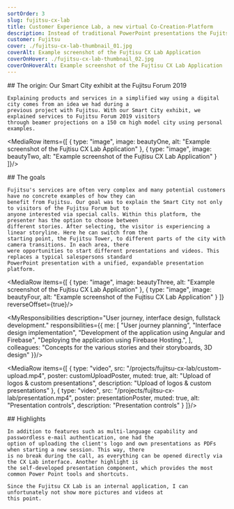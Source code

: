 ```yaml
---
sortOrder: 3
slug: fujitsu-cx-lab
title: Customer Experience Lab, a new virtual Co-Creation-Platform
description: Instead of traditional PowerPoint presentations the Fujitsu CX Lab enables its sales teams to present products and services in an innovative way through an animated digital city within an interactive web application. With currently 4 different stories in 2 languages, it offers an exciting experience for customers.
customer: Fujitsu
cover: ./fujitsu-cx-lab-thumbnail_01.jpg
coverAlt: Example screenshot of the Fujtisu CX Lab Application
coverOnHover: ./fujitsu-cx-lab-thumbnail_02.jpg
coverOnHoverAlt: Example screenshot of the Fujtisu CX Lab Application
---
```



<VideoPlayer client:visible src="/projects/fujitsu-cx-lab/teaser.mp4" poster={teaserPoster}
             alt="Example Transition"/>

<Prose additionalClasses="max-w-prose mx-auto">
    ## The origin: Our Smart City exhibit at the Fujitsu Forum 2019

    Explaining products and services in a simplified way using a digital city comes from an idea we had during a
    previous project with Fujitsu. With our Smart City exhibit, we explained services to Fujitsu Forum 2019 visitors
    through beamer projections on a 150 cm high model city using personal examples.
</Prose>

<MediaRow items={[
    {
        type: "image",
        image: beautyOne,
        alt: "Example screenshot of the Fujtisu CX Lab Application"
    },
    {
        type: "image",
        image: beautyTwo,
        alt: "Example screenshot of the Fujtisu CX Lab Application"
    }
]}/>

<Prose additionalClasses="max-w-prose mx-auto">
    ## The goals

    Fujitsu's services are often very complex and many potential customers have no concrete examples of how they can
    benefit from Fujitsu. Our goal was to explain the Smart City not only to visitors of the Fujitsu Forum but to
    anyone interested via special calls. Within this platform, the presenter has the option to choose between
    different stories. After selecting, the visitor is experiencing a linear storyline. Here he can switch from the
    starting point, the Fujitsu Tower, to different parts of the city with camera transitions. In each area, there
    were opportunities to start different presentations and videos. This replaces a typical salespersons standard
    PowerPoint presentation with a unified, expandable presentation platform.
</Prose>

<MediaRow items={[
    {
        type: "image",
        image: beautyThree,
        alt: "Example screenshot of the Fujtisu CX Lab Application"
    },
    {
        type: "image",
        image: beautyFour,
        alt: "Example screenshot of the Fujtisu CX Lab Application"
    }
]} reverseOffset={true}/>

<MyResponsibilities description="User journey, interface design, fullstack development."
                    responsibilities={{
                        me: [
                            "User journey planning",
                            "Interface design implementation",
                            "Development of the application using Angular and Firebase",
                            "Deploying the application using Firebase Hosting.",
                        ],
                        colleagues: "Concepts for the various stories and their storyboards, 3D design"
                    }}/>

<MediaRow items={[
    {
        type: "video",
        src: "/projects/fujitsu-cx-lab/custom-upload.mp4",
        poster: customUploadPoster,
        muted: true,
        alt: "Upload of logos & custom presentations",
        description: "Upload of logos & custom presentations"
    },
    {
        type: "video",
        src: "/projects/fujitsu-cx-lab/presentation.mp4",
        poster: presentationPoster,
        muted: true,
        alt: "Presentation controls",
        description: "Presentation controls"
    }
]}/>

<Prose additionalClasses="max-w-prose mx-auto">
    ## Highlights

    In addition to features such as multi-language capability and passwordless e-mail authentication, one had the
    option of uploading the client's logo and own presentations as PDFs when starting a new session. This way, there
    is no break during the call, as everything can be opened directly via the CX Lab interface. Another highlight is
    the self-developed presentation component, which provides the most common Power Point tools and shortcuts.

    Since the Fujitsu CX Lab is an internal application, I can unfortunately not show more pictures and videos at
    this point.
</Prose>